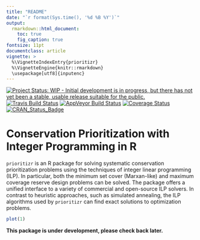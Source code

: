 ```yaml
---
title: "README"
date: "`r format(Sys.time(), '%d %B %Y')`"
output:
  rmarkdown::html_document:
    toc: true
    fig_caption: true
fontsize: 11pt
documentclass: article
vignette: >
  %\VignetteIndexEntry{prioritizr}
  %\VignetteEngine{knitr::rmarkdown}
  \usepackage[utf8]{inputenc}
---
```


[![Project Status: WIP - Initial development is in progress, but there has not yet been a stable, usable release suitable for the public.](http://www.repostatus.org/badges/latest/wip.svg)](http://www.repostatus.org/#wip)
[![Travis Build Status](https://img.shields.io/travis/prioritizr/prioritizr/master.svg?label=Mac%20OSX%20%26%20Linux)](https://travis-ci.org/prioritizr/prioritizr)
[![AppVeyor Build Status](https://img.shields.io/appveyor/ci/jeffreyhanson/prioritizr/master.svg?label=Windows)](https://ci.appveyor.com/project/jeffreyhanson/prioritizr)
[![Coverage Status](https://codecov.io/github/prioritizr/prioritizr/coverage.svg?branch=master)](https://codecov.io/github/prioritizr/prioritizr?branch=master)
[![CRAN_Status_Badge](http://www.r-pkg.org/badges/version/prioritizr)](https://CRAN.R-project.org/package=prioritizr)

# Conservation Prioritization with Integer Programming in R

`prioritizr` is an R package for solving systematic conservation prioritization problems using the techniques of integer linear programming (ILP). In particular, both the minimum set cover (Marxan-like) and maximum coverage reserve design problems can be solved. The package offers a unified interface to a variety of commercial and open-source ILP solvers. In contrast to heuristic approaches, such as simulated annealing, the ILP algorithms used by `prioritizr` can find exact solutions to optimization problems.

```r
plot(1)
```

**This package is under development, please check back later.**

